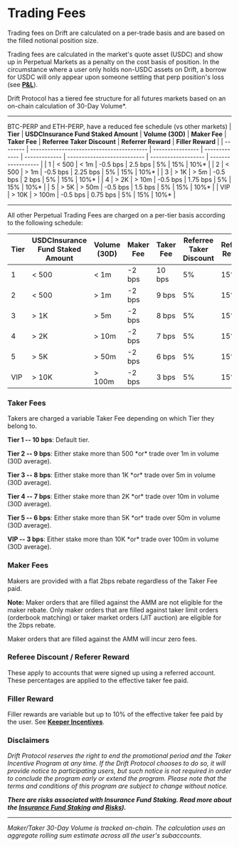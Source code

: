 # Trading Fees

Trading fees on Drift are calculated on a per-trade basis and are based on the filled notional position size.

Trading fees are calculated in the market's quote asset (USDC) and show up in Perpetual Markets as a penalty on the cost basis of position. In the circumstance where a user only holds non-USDC assets on Drift, a borrow for USDC will only appear upon someone settling that perp position's loss (see [**P&L**](/profit-loss/profit-loss-intro)).

Drift Protocol has a tiered fee structure for all futures markets based on an on-chain calculation of 30-Day Volume\*.

---

BTC-PERP and ETH-PERP, have a reduced fee schedule (vs other markets)
| **Tier** | **USDCInsurance Fund Staked Amount** | **Volume (30D)** | **Maker Fee** | **Taker Fee** | **Referree Taker Discount** | **Referrer Reward** | **Filler Reward**  |
| -------- | ----------------------------------------- | ---------------- | ------------- | ------------- | --------------------------- | ------------------- | ------------------ |
| 1        | < 500                                     | < 1m             | -0.5 bps        | 2.5 bps        | 5%                          | 15%                 | 10%\*              |
| 2        | < 500                                     | > 1m             | -0.5 bps        | 2.25 bps         | 5%                          | 15%                 | 10%\*              |
| 3        | > 1K                                      | > 5m             | -0.5 bps        | 2 bps         | 5%                          | 15%                 | 10%\*              |
| 4        | > 2K                                      | > 10m            | -0.5 bps        | 1.75 bps         | 5%                          | 15%                 | 10%\*              |
| 5        | > 5K                                      | > 50m            | -0.5 bps        | 1.5 bps         | 5%                          | 15%                 | 10%\*              |
| VIP      | > 10K                                     | > 100m           | -0.5 bps        | 0.75 bps         | 5%                          | 15%                 | 10%\*              |


---

All other Perpetual Trading Fees are charged on a per-tier basis according to the following schedule:

| **Tier** | **USDCInsurance Fund Staked Amount** | **Volume (30D)** | **Maker Fee** | **Taker Fee** | **Referree Taker Discount** | **Referrer Reward** | **Filler Reward**  |
| -------- | ----------------------------------------- | ---------------- | ------------- | ------------- | --------------------------- | ------------------- | ------------------ |
| 1        | < 500                                     | < 1m       | -2 bps        | 10 bps        | 5%                          | 15%                 | 10%\*              |
| 2        | < 500                                     | > 1m             | -2 bps        | 9 bps         | 5%                          | 15%                 | 10%\*              |
| 3        | > 1K                                      | > 5m             | -2 bps        | 8 bps         | 5%                          | 15%                 | 10%\*              |
| 4        | > 2K                                      | > 10m            | -2 bps        | 7 bps         | 5%                          | 15%                 | 10%\*              |
| 5        | > 5K                                      | > 50m            | -2 bps        | 6 bps         | 5%                          | 15%                 | 10%\*              |
| VIP      | > 10K                                     | > 100m           | -2 bps        | 3 bps         | 5%                          | 15%                 | 10%\*              |

### Taker Fees

Takers are charged a variable Taker Fee depending on which Tier they belong to.

**Tier 1 -- 10 bps**: Default tier.

**Tier 2 -- 9 bps**: Either stake more than 500 *or\* trade over 1m in volume (30D average).

**Tier 3 -- 8 bps**: Either stake more than 1K *or\* trade over 5m in volume (30D average).

**Tier 4 -- 7 bps**: Either stake more than 2K *or\* trade over 10m in volume (30D average).

**Tier 5 -- 6 bps**: Either stake more than 5K *or\* trade over 50m in volume (30D average).

**VIP -- 3 bps**: Either stake more than 10K *or\* trade over 100m in volume (30D average).

### Maker Fees

Makers are provided with a flat 2bps rebate regardless of the Taker Fee paid.

**Note:** Maker orders that are filled against the AMM are not eligible for the maker rebate. Only maker orders that are filled against taker limit orders (orderbook matching) or taker market orders (JIT auction) are eligible for the 2bps rebate.

Maker orders that are filled against the AMM will incur zero fees. 

### **Referee Discount / Referer Reward**

These apply to accounts that were signed up using a referred account. These percentages are applied to the effective taker fee paid.

### Filler Reward

Filler rewards are variable but up to 10% of the effective taker fee paid by the user. See [**Keeper Incentives**](/about-v2/keeper-incentives).

### Disclaimers

_Drift Protocol reserves the right to end the promotional period and the Taker Incentive Program at any time. If the Drift Protocol chooses to do so, it will provide notice to participating users, but such notice is not required in order to conclude the program early or extend the program. Please note that the terms and conditions of this program are subject to change without notice._

**_There are risks associated with Insurance Fund Staking. Read more about the [Insurance Fund Staking](/insurance-fund/insurance-fund-staking) and [**Risks**](/security/risks))._**

---

_Maker/Taker 30-Day Volume is tracked on-chain. The calculation uses an aggregate rolling sum estimate across all the user's subaccounts._
